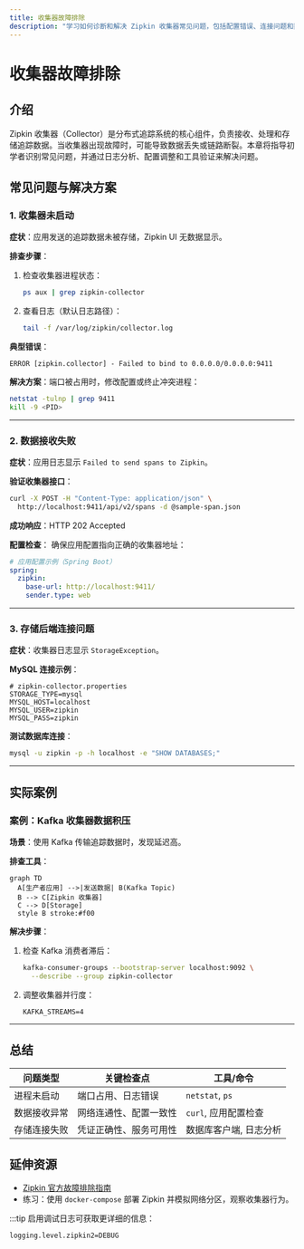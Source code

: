 ```yaml
---
title: 收集器故障排除
description: "学习如何诊断和解决 Zipkin 收集器常见问题，包括配置错误、连接问题和数据丢失等场景。"
---
```


# 收集器故障排除

## 介绍

Zipkin 收集器（Collector）是分布式追踪系统的核心组件，负责接收、处理和存储追踪数据。当收集器出现故障时，可能导致数据丢失或链路断裂。本章将指导初学者识别常见问题，并通过日志分析、配置调整和工具验证来解决问题。

## 常见问题与解决方案

### 1. 收集器未启动
**症状**：应用发送的追踪数据未被存储，Zipkin UI 无数据显示。

**排查步骤**：
1. 检查收集器进程状态：
   ```bash
   ps aux | grep zipkin-collector
   ```
2. 查看日志（默认日志路径）：
   ```bash
   tail -f /var/log/zipkin/collector.log
   ```

**典型错误**：
```
ERROR [zipkin.collector] - Failed to bind to 0.0.0.0/0.0.0.0:9411
```
**解决方案**：端口被占用时，修改配置或终止冲突进程：
```bash
netstat -tulnp | grep 9411
kill -9 <PID>
```

---

### 2. 数据接收失败
**症状**：应用日志显示 `Failed to send spans to Zipkin`。

**验证收集器接口**：
```bash
curl -X POST -H "Content-Type: application/json" \
  http://localhost:9411/api/v2/spans -d @sample-span.json
```
**成功响应**：HTTP 202 Accepted

**配置检查**：
确保应用配置指向正确的收集器地址：
```yaml
# 应用配置示例（Spring Boot）
spring:
  zipkin:
    base-url: http://localhost:9411/
    sender.type: web
```

---

### 3. 存储后端连接问题
**症状**：收集器日志显示 `StorageException`。

**MySQL 连接示例**：
```properties
# zipkin-collector.properties
STORAGE_TYPE=mysql
MYSQL_HOST=localhost
MYSQL_USER=zipkin
MYSQL_PASS=zipkin
```

**测试数据库连接**：
```bash
mysql -u zipkin -p -h localhost -e "SHOW DATABASES;"
```

---

## 实际案例

### 案例：Kafka 收集器数据积压
**场景**：使用 Kafka 传输追踪数据时，发现延迟高。

**排查工具**：
```mermaid
graph TD
  A[生产者应用] -->|发送数据| B(Kafka Topic)
  B --> C[Zipkin 收集器]
  C --> D[Storage]
  style B stroke:#f00
```

**解决步骤**：
1. 检查 Kafka 消费者滞后：
   ```bash
   kafka-consumer-groups --bootstrap-server localhost:9092 \
     --describe --group zipkin-collector
   ```
2. 调整收集器并行度：
   ```properties
   KAFKA_STREAMS=4
   ```

---

## 总结

| 问题类型       | 关键检查点                  | 工具/命令                |
|----------------|----------------------------|-------------------------|
| 进程未启动     | 端口占用、日志错误          | `netstat`, `ps`         |
| 数据接收异常   | 网络连通性、配置一致性      | `curl`, 应用配置检查    |
| 存储连接失败   | 凭证正确性、服务可用性      | 数据库客户端, 日志分析  |

## 延伸资源
- [Zipkin 官方故障排除指南](https://zipkin.io/pages/troubleshooting.html)
- 练习：使用 `docker-compose` 部署 Zipkin 并模拟网络分区，观察收集器行为。

:::tip
启用调试日志可获取更详细的信息：
```properties
logging.level.zipkin2=DEBUG
